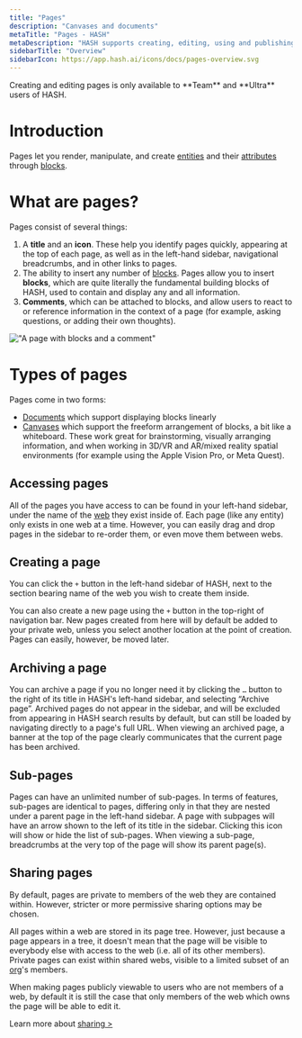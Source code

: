 ```yaml
---
title: "Pages"
description: "Canvases and documents"
metaTitle: "Pages - HASH"
metaDescription: "HASH supports creating, editing, using and publishing two types of pages: free-form canvases and linear documents."
sidebarTitle: "Overview"
sidebarIcon: https://app.hash.ai/icons/docs/pages-overview.svg
---
```


<Callout style="information" type="coming-soon">
  Creating and editing pages is only available to **Team** and **Ultra** users
  of HASH.
</Callout>

# Introduction

Pages let you render, manipulate, and create [entities](/guide/entities) and their [attributes](/guide/entities/attributes) through [blocks](/guide/pages/blocks).

# What are pages?

Pages consist of several things:

1. A **title** and an **icon**. These help you identify pages quickly, appearing at the top of each page, as well as in the left-hand sidebar, navigational breadcrumbs, and in other links to pages.
1. The ability to insert any number of [blocks](/guide/pages/blocks). Pages allow you to insert **blocks**, which are quite literally the fundamental building blocks of HASH, used to contain and display any and all information.
1. **Comments**, which can be attached to blocks, and allow users to react to or reference information in the context of a page (for example, asking questions, or adding their own thoughts).

!["A page with blocks and a comment"](https://hash.ai/cdn-cgi/imagedelivery/EipKtqu98OotgfhvKf6Eew/1e31a95b-e62c-48c3-1df4-0becdb5f3f00/public)

# Types of pages

Pages come in two forms:

- [Documents](/guide/pages/documents) which support displaying blocks linearly
- [Canvases](/guide/pages/canvases) which support the freeform arrangement of blocks, a bit like a whiteboard. These work great for brainstorming, visually arranging information, and when working in 3D/VR and AR/mixed reality spatial environments (for example using the Apple Vision Pro, or Meta Quest).

## Accessing pages

All of the pages you have access to can be found in your left-hand sidebar, under the name of the [web](/guide/webs) they exist inside of. Each page (like any entity) only exists in one web at a time. However, you can easily drag and drop pages in the sidebar to re-order them, or even move them between webs.

## Creating a page

You can click the `+` button in the left-hand sidebar of HASH, next to the section bearing name of the web you wish to create them inside.

You can also create a new page using the `+` button in the top-right of navigation bar. New pages created from here will by default be added to your private web, unless you select another location at the point of creation. Pages can easily, however, be moved later.

## Archiving a page

You can archive a page if you no longer need it by clicking the `…` button to the right of its title in HASH's left-hand sidebar, and selecting “Archive page”. Archived pages do not appear in the sidebar, and will be excluded from appearing in HASH search results by default, but can still be loaded by navigating directly to a page's full URL. When viewing an archived page, a banner at the top of the page clearly communicates that the current page has been archived.

## Sub-pages

Pages can have an unlimited number of sub-pages. In terms of features, sub-pages are identical to pages, differing only in that they are nested under a parent page in the left-hand sidebar. A page with subpages will have an arrow shown to the left of its title in the sidebar. Clicking this icon will show or hide the list of sub-pages. When viewing a sub-page, breadcrumbs at the very top of the page will show its parent page(s).

## Sharing pages

By default, pages are private to members of the web they are contained within. However, stricter or more permissive sharing options may be chosen.

All pages within a web are stored in its page tree. However, just because a page appears in a tree, it doesn't mean that the page will be visible to everybody else with access to the web (i.e. all of its other members). Private pages can exist within shared webs, visible to a limited subset of an [org](/guide/webs/orgs)'s members.

When making pages publicly viewable to users who are not members of a web, by default it is still the case that only members of the web which owns the page will be able to edit it.

Learn more about [sharing >](/guide/sharing)
